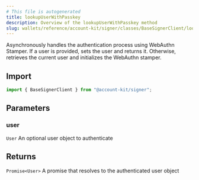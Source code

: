 ```yaml
---
# This file is autogenerated
title: lookupUserWithPasskey
description: Overview of the lookupUserWithPasskey method
slug: wallets/reference/account-kit/signer/classes/BaseSignerClient/lookupUserWithPasskey
---
```


Asynchronously handles the authentication process using WebAuthn Stamper. If a user is provided, sets the user and returns it. Otherwise, retrieves the current user and initializes the WebAuthn stamper.

## Import

```ts
import { BaseSignerClient } from "@account-kit/signer";
```

## Parameters

### user

`User`
An optional user object to authenticate

## Returns

`Promise<User>`
A promise that resolves to the authenticated user object
